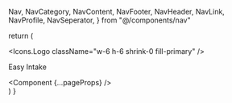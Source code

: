 
  Nav,
  NavCategory,
  NavContent,
  NavFooter,
  NavHeader,
  NavLink,
  NavProfile,
  NavSeperator,
} from "@/components/nav"


  return (
    <TooltipProvider>
      <div className="fixed flex h-screen w-screen">
        <Nav size={10}>
          <NavHeader>
            <Icons.Logo className="w-6 h-6 shrink-0 fill-primary" />
            <p className="font-bold">Easy Intake</p>
          </NavHeader>
          <NavContent>
            <NavCategory title="Cats" icon={Icons.Edit}>
              <NavLink href="/a" icon={Icons.Mic} label="A" notifications={1} />
              <NavLink
                href="/b"
                icon={Icons.Trash}
                label="B"
                notifications={99}
              />
              <NavCategory title="Cats2" icon={Icons.Mic}>
                <NavLink
                  href="/c"
                  icon={Icons.Mic}
                  label="C"
                  notifications={1}
                />
                <NavLink
                  href="/d"
                  icon={Icons.Trash}
                  label="D"
                  notifications={99}
                />
              </NavCategory>
            </NavCategory>
            <NavLink href="/e" icon={Icons.Mic} label="E" notifications={1} />
            <NavLink
              href="/f"
              icon={Icons.Trash}
              label="F"
              notifications={99}
            />
          </NavContent>
          <NavFooter>
            <NavLink href="/settings" icon={Icons.Settings} label="Settings" />
            <NavProfile />
          </NavFooter>
        </Nav>
        <main className="w-full overflow-y-scroll">
          <Component {...pageProps} />
        </main>
      </div>
    </TooltipProvider>
  )
}
